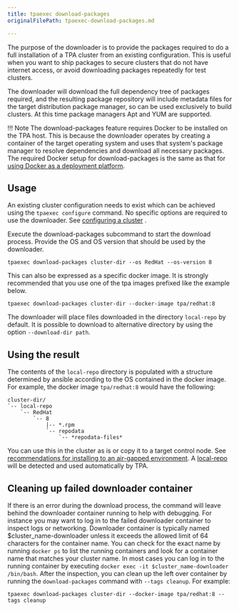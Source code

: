 ```yaml
---
title: tpaexec download-packages
originalFilePath: tpaexec-download-packages.md

---
```


The purpose of the downloader is to provide the packages required to do
a full installation of a TPA cluster from an existing configuration.
This is useful when you want to ship packages to secure clusters that do
not have internet access, or avoid downloading packages repeatedly for
test clusters.

The downloader will download the full dependency tree of packages
required, and the resulting package repository will include metadata
files for the target distribution package manager, so can be used
exclusively to build clusters. At this time package managers Apt and YUM
are supported.

!!! Note
    The download-packages feature requires Docker to be installed
    on the TPA host. This is because the downloader operates by creating a
    container of the target operating system and uses that system's package
    manager to resolve dependencies and download all necessary packages. The
    required Docker setup for download-packages is the same as that for
    [using Docker as a deployment platform](../platform-docker.mdx).

## Usage

An existing cluster configuration needs to exist which can be achieved
using the `tpaexec configure` command. No specific options are required
to use the downloader. See [configuring a cluster](../configure-cluster/)
.

Execute the download-packages subcommand to start the download process.
Provide the OS and OS version that should be used by the downloader.

```shell
tpaexec download-packages cluster-dir --os RedHat --os-version 8
```

This can also be expressed as a specific docker image. It is strongly
recommended that you use one of the tpa images prefixed like the example
below.

```shell
tpaexec download-packages cluster-dir --docker-image tpa/redhat:8
```

The downloader will place files downloaded in the directory `local-repo`
by default. It is possible to download to alternative directory by using
the option `--download-dir path`.

## Using the result

The contents of the `local-repo` directory is populated with a structure
determined by ansible according to the OS contained in the docker image.
For example, the docker image `tpa/redhat:8` would have the following:

```
cluster-dir/
`-- local-repo
    `-- RedHat
        `-- 8
            |-- *.rpm
            `-- repodata
                `-- *repodata-files*
```

You can use this in the cluster as is or copy it to a target control
node. See [recommendations for installing to an air-gapped environment](air-gapped/). A [local-repo](local-repo/) will be detected and used
automatically by TPA.

## Cleaning up failed downloader container

If there is an error during the download process, the command will leave
behind the downloader container running to help with debugging. For
instance you may want to log in to the failed downloader container to
inspect logs or networking. Downloader container is typically named
$cluster_name-downloader unless it exceeds the allowed limit of 64
characters for the container name. You can check for the exact name by
running `docker ps` to list the running containers and look for a container
name that matches your cluster name. In most cases you can log in to the
running container by executing `docker exec -it $cluster_name-downloader /bin/bash`.
After the inspection, you can clean up the left over container by running the
`download-packages` command with `--tags cleanup`. For example:

```shell
tpaexec download-packages cluster-dir --docker-image tpa/redhat:8 --tags cleanup
```
